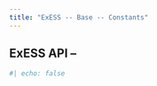 ```yaml
---
title: "ExESS -- Base -- Constants"
---
```


::: {.callout-note appearance="simple" icon=false}
# ExESS API -- 
```julia
#| echo: false

```
:::